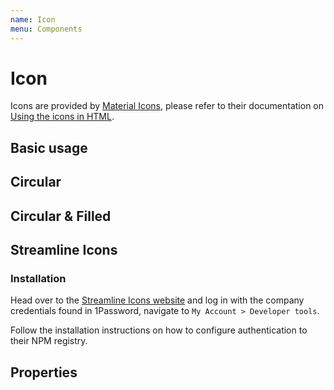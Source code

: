 ```yaml
---
name: Icon
menu: Components
---
```



# Icon

Icons are provided by [Material Icons](https://material.io/tools/icons/?style=baseline),
please refer to their documentation on [Using the icons in HTML](https://google.github.io/material-design-icons/#using-the-icons-in-html).

## Basic usage

<Playground>
  <Icon name='star' color={concrete} />
  <Icon name='star' />
  <Icon name='block' color='red' />
  <Icon name='done' color='green' />
  <Icon name='help_outline' color='blue' />
</Playground>

## Circular
<Playground>
  <Icon circular name='star' color={concrete} />
  <Icon circular name='star' />
  <Icon circular name='block' color='red' />
  <Icon circular name='done' color='green' />
  <Icon circular name='help_outline' color='blue' />
</Playground>

## Circular & Filled
<Playground>
  <Icon filled circular name='star' color={concrete} />
  <Icon filled circular name='star' />
  <Icon filled circular name='block' color='red' />
  <Icon filled circular name='done' color='green' />
  <Icon filled circular name='help_outline' color='blue' />
</Playground>

## Streamline Icons

### Installation

Head over to the [Streamline Icons website](https://app.streamline.to/streamline-bold) and log in with the company credentials found in 1Password, navigate to `My Account > Developer tools`.

Follow the installation instructions on how to configure authentication to their NPM registry.

<Playground>
  <StreamlineIcon name='data queries' iconData={DataFiles.DataFileSearch} />
  <StreamlineIcon width={18} height={18} name='Astronaut' iconData={GeometricMenProfessions.ProfessionsManAstronaut} color={watermelon} />
  <StreamlineIcon width={24} height={24} name='Feather' iconData={DesignTools.DesignToolQuill} color={clearSky} />
  <span style={{ fontSize: 32, color: 'palegoldenrod' }}>
    <StreamlineIcon name='Feather' iconData={DesignTools.DesignToolMagicWand} />
  </span>
</Playground>

## Properties

<Props of={Icon}></Props>
